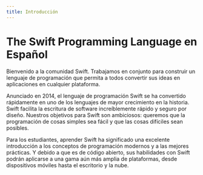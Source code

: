 ```yaml
---
title: Introducción
---
```


# The Swift Programming Language en Español

Bienvenido a la comunidad Swift. Trabajamos en conjunto para construir un lenguaje de programación que permita a todos convertir sus ideas en aplicaciones en cualquier plataforma.

Anunciado en 2014, el lenguaje de programación Swift se ha convertido rápidamente en uno de los lenguajes de mayor crecimiento en la historia. Swift facilita la escritura de software increíblemente rápido y seguro por diseño. Nuestros objetivos para Swift son ambiciosos: queremos que la programación de cosas simples sea fácil y que las cosas difíciles sean posibles.

Para los estudiantes, aprender Swift ha significado una excelente introducción a los conceptos de programación modernos y a las mejores prácticas. Y debido a que es de código abierto, sus habilidades con Swift podrán aplicarse a una gama aún más amplia de plataformas, desde dispositivos móviles hasta el escritorio y la nube.

